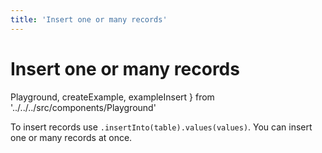 ```yaml
---
title: 'Insert one or many records'
---
```


# Insert one or many records

  Playground,
  createExample,
  exampleInsert
} from '../../../src/components/Playground'

To insert records use `.insertInto(table).values(values)`. You can insert one or many records at once.

<Playground ts={createExample(exampleInsert)} />
